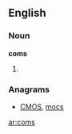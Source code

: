 ==English==
===Noun===
'''coms'''

# {{plural of|[[com]]}}

===Anagrams===
* [[CMOS#English|CMOS]], [[mocs#English|mocs]]

[[ar:coms]]
